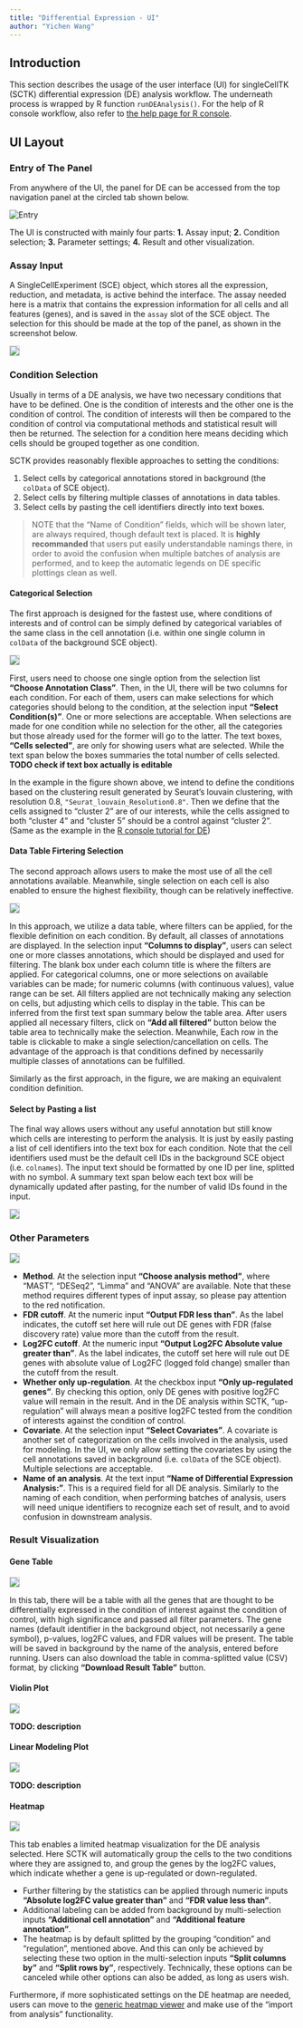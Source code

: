 ```yaml
---
title: "Differential Expression - UI"
author: "Yichen Wang"
---
```


## Introduction

This section describes the usage of the user interface (UI) for singleCellTK (SCTK) differential expression (DE) analysis workflow. The underneath process is wrapped by R function `runDEAnalysis()`. For the help of R console workflow, also refer to [the help page for R console](differential_analysis.html).  

## UI Layout

### Entry of The Panel

From anywhere of the UI, the panel for DE can be accessed from the top navigation panel at the circled tab shown below.  

![Entry](de_ui_entry.png)\

The UI is constructed with mainly four parts: **1.** Assay input; **2.** Condition selection; **3.** Parameter settings; **4.** Result and other visualization.  

### Assay Input

A SingleCellExperiment (SCE) object, which stores all the expression, reduction, and metadata, is active behind the interface. The assay needed here is a matrix that contains the expression information for all cells and all features (genes), and is saved in the `assay` slot of the SCE object. The selection for this should be made at the top of the panel, as shown in the screenshot below.  

<img src="de_ui_assay.png" style="border: 1px solid rgba(0,0,0,0.2)"></img>

### Condition Selection

Usually in terms of a DE analysis, we have two necessary conditions that have to be defined. One is the condition of interests and the other one is the condition of control. The condition of interests will then be compared to the condition of control via computational methods and statistical result will then be returned. The selection for a condition here means deciding which cells should be grouped together as one condition.  

SCTK provides reasonably flexible approaches to setting the conditions: 

1. Select cells by categorical annotations stored in background (the `colData` of SCE object). 
2. Select cells by filtering multiple classes of annotations in data tables. 
3. Select cells by pasting the cell identifiers directly into text boxes. 

> NOTE that the "Name of Condition" fields, which will be shown later, are always required, though default text is placed. It is **highly recommanded** that users put easily understandable namings there, in order to avoid the confusion when multiple batches of analysis are performed, and to keep the automatic legends on DE specific plottings clean as well. 

#### Categorical Selection

The first approach is designed for the fastest use, where conditions of interests and of control can be simply defined by categorical variables of the same class in the cell annotation (i.e. within one single column in `colData` of the background SCE object).  

<img src="de_ui_condMeth1.png" style="border: 1px solid rgba(0,0,0,0.2)"></img>

First, users need to choose one single option from the selection list **"Choose Annotation Class"**. Then, in the UI, there will be two columns for each condition. For each of them, users can make selections for which categories should belong to the condition, at the selection input **"Select Condition(s)"**. One or more selections are acceptable. When selections are made for one condition while no selection for the other, all the categories but those already used for the former will go to the latter. The text boxes, **"Cells selected"**, are only for showing users what are selected. While the text span below the boxes summaries the total number of cells selected.  
**TODO check if text box actually is editable**

In the example in the figure shown above, we intend to define the conditions based on the clustering result generated by Seurat's louvain clustering, with resolution 0.8, `"Seurat_louvain_Resolution0.8"`. Then we define that the cells assigned to "cluster 2" are of our interests, while the cells assigned to both "cluster 4" and "cluster 5" should be a control against "cluster 2". (Same as the example in the [R console tutorial for DE](differential_expression.html#example))  

#### Data Table Firtering Selection

The second approach allows users to make the most use of all the cell annotations available. Meanwhile, single selection on each cell is also enabled to ensure the highest flexibility, though can be relatively ineffective.  

<img src="de_ui_condMeth2.png" style="border: 1px solid rgba(0,0,0,0.2)"></img>

In this approach, we utilize a data table, where filters can be applied, for the flexible definition on each condition. By default, all classes of annotations are displayed. In the selection input **"Columns to display"**, users can select one or more classes annotations, which should be displayed and used for filtering. The blank box under each column title is where the filters are applied. For categorical columns, one or more selections on available variables can be made; for numeric columns (with continuous values), value range can be set. All filters applied are not technically making any selection on cells, but adjusting which cells to display in the table. This can be inferred from the first text span summary below the table area. After users applied all necessary filters, click on **"Add all filtered"** button below the table area to technically make the selection. Meanwhile, Each row in the table is clickable to make a single selection/cancellation on cells. The advantage of the approach is that conditions defined by necessarily multiple classes of annotations can be fulfilled.  

Similarly as the first approach, in the figure, we are making an equivalent condition definition. 

#### Select by Pasting a list

The final way allows users without any useful annotation but still know which cells are interesting to perform the analysis. It is just by easily pasting a list of cell identifiers into the text box for each condition. Note that the cell identifiers used must be the default cell IDs in the background SCE object (i.e. `colnames`). The input text should be formatted by one ID per line, splitted with no symbol. A summary text span below each text box will be dynamically updated after pasting, for the number of valid IDs found in the input.  

<img src="de_ui_condMeth3.png" style="border: 1px solid rgba(0,0,0,0.2)"></img>

### Other Parameters

<img src="de_ui_param.png" style="border: 1px solid rgba(0,0,0,0.2)"></img>

- **Method**. At the selection input **"Choose analysis method"**, where "MAST", "DESeq2", "Limma" and "ANOVA" are available. Note that these method requires different types of input assay, so please pay attention to the red notification.
- **FDR cutoff**. At the numeric input **"Output FDR less than"**. As the label indicates, the cutoff set here will rule out DE genes with FDR (false discovery rate) value more than the cutoff from the result.
- **Log2FC cutoff**. At the numeric input **"Output Log2FC Absolute value greater than"**. As the label indicates, the cutoff set here will rule out DE genes with absolute value of Log2FC (logged fold change) smaller than the cutoff from the result. 
- **Whether only up-regulation**. At the checkbox input **"Only up-regulated genes"**. By checking this option, only DE genes with positive log2FC value will remain in the result. And in the DE analysis within SCTK, "up-regulation" will always mean a positive log2FC tested from the condition of interests against the condition of control. 
- **Covariate**. At the selection input **"Select Covariates"**. A covariate is another set of categorization on the cells involved in the analysis, used for modeling. In the UI, we only allow setting the covariates by using the cell annotations saved in background (i.e. `colData` of the SCE object). Multiple selections are acceptable. 
- **Name of an analysis**. At the text input **"Name of Differential Expression Analysis:"**. This is a required field for all DE analysis. Similarly to the naming of each condition, when performing batches of analysis, users will need unique identifiers to recognize each set of result, and to avoid confusion in downstream analysis.  

### Result Visualization

#### Gene Table

<img src="de_ui_res1.png" style="border: 1px solid rgba(0,0,0,0.2)"></img>

In this tab, there will be a table with all the genes that are thought to be differentially expressed in the condition of interest against the condition of control, with high significance and passed all filter parameters. The gene names (default identifier in the background object, not necessarily a gene symbol), p-values, log2FC values, and FDR values will be present. The table will be saved in background by the name of the analysis, entered before running. Users can also download the table in comma-splitted value (CSV) format, by clicking **"Download Result Table"** button. 

#### Violin Plot

<img src="de_ui_res2.png" style="border: 1px solid rgba(0,0,0,0.2)"></img>

**TODO: description**

#### Linear Modeling Plot

<img src="de_ui_res3.png" style="border: 1px solid rgba(0,0,0,0.2)"></img>

**TODO: description**

#### Heatmap

<img src="de_ui_res4.png" style="border: 1px solid rgba(0,0,0,0.2)"></img>

This tab enables a limited heatmap visualization for the DE analysis selected. Here SCTK will automatically group the cells to the two conditions where they are assigned to, and group the genes by the log2FC values, which indicate whether a gene is up-regulated or down-regulated.  

- Further filtering by the statistics can be applied through numeric inputs **"Absolute log2FC value greater than"** and **"FDR value less than"**. 
- Additional labeling can be added from background by multi-selection inputs **"Additional cell annotation"** and **"Additional feature annotation"**. 
- The heatmap is by default splitted by the grouping "condition" and "regulation", mentioned above. And this can only be achieved by selecting these two option in the multi-selection inputs **"Split columns by"** and **"Split rows by"**, respectively. Technically, these options can be canceled while other options can also be added, as long as users wish. 

Furthermore, if more sophisticated settings on the DE heatmap are needed, users can move to the [generic heatmap viewer](ui_heatmap.html) and make use of the "import from analysis" functionality.  
